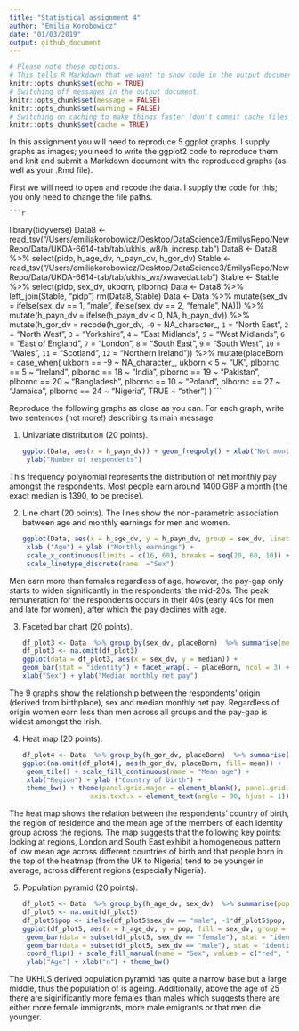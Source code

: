 ```yaml
---
title: "Statistical assignment 4"
author: "Emilia Korobowicz"
date: "01/03/2019"
output: github_document
---
```


```r
# Please note these options.
# This tells R Markdown that we want to show code in the output document.
knitr::opts_chunk$set(echo = TRUE)
# Switching off messages in the output document. 
knitr::opts_chunk$set(message = FALSE)
knitr::opts_chunk$set(warning = FALSE)
# Switching on caching to make things faster (don't commit cache files on Github).
knitr::opts_chunk$set(cache = TRUE)
```

In this assignment you will need to reproduce 5 ggplot graphs. I supply graphs as images; you need to write the ggplot2 code to reproduce them and knit and submit a Markdown document with the reproduced graphs (as well as your .Rmd file).

First we will need to open and recode the data. I supply the code for this; you only need to change the file paths.

    ```r
library(tidyverse)
Data8 <- read_tsv("/Users/emiliakorobowicz/Desktop/DataScience3/EmilysRepo/NewRepo/Data/UKDA-6614-tab/tab/ukhls_w8/h_indresp.tab")
Data8 <- Data8 %>%
        select(pidp, h_age_dv, h_payn_dv, h_gor_dv)
Stable <- read_tsv("/Users/emiliakorobowicz/Desktop/DataScience3/EmilysRepo/NewRepo/Data/UKDA-6614-tab/tab/ukhls_wx/xwavedat.tab")
Stable <- Stable %>%
        select(pidp, sex_dv, ukborn, plbornc)
Data <- Data8 %>% left_join(Stable, "pidp")
rm(Data8, Stable)
Data <- Data %>%
        mutate(sex_dv = ifelse(sex_dv == 1, "male",
                           ifelse(sex_dv == 2, "female", NA))) %>%
        mutate(h_payn_dv = ifelse(h_payn_dv < 0, NA, h_payn_dv)) %>%
        mutate(h_gor_dv = recode(h_gor_dv,
                         `-9` = NA_character_,
                         `1` = "North East",
                         `2` = "North West",
                         `3` = "Yorkshire",
                         `4` = "East Midlands",
                         `5` = "West Midlands",
                         `6` = "East of England",
                         `7` = "London",
                         `8` = "South East",
                         `9` = "South West",
                         `10` = "Wales",
                         `11` = "Scotland",
                         `12` = "Northern Ireland")) %>%
        mutate(placeBorn = case_when(
                ukborn  == -9 ~ NA_character_,
                ukborn < 5 ~ "UK",
                plbornc == 5 ~ "Ireland",
                plbornc == 18 ~ "India",
                plbornc == 19 ~ "Pakistan",
                plbornc == 20 ~ "Bangladesh",
                plbornc == 10 ~ "Poland",
                plbornc == 27 ~ "Jamaica",
                plbornc == 24 ~ "Nigeria",
                TRUE ~ "other")
        )
    ```

Reproduce the following graphs as close as you can. For each graph, write two sentences (not more!) describing its main message.  



1. Univariate distribution (20 points).

    ```r
    ggplot(Data, aes(x = h_payn_dv)) + geom_freqpoly() + xlab("Net monthy pay") + 
  ylab("Number of respondents")
    
    ```

This frequency polynomial represents the distribution of net monthly pay amongst the respondents. Most people earn around 1400 GBP a month (the exact median is 1390, to be precise).


2. Line chart (20 points). The lines show the non-parametric association between age and monthly earnings for men and women.

    ```r
ggplot(Data, aes(x = h_age_dv, y = h_payn_dv, group = sex_dv, linetype = sex_dv)) + geom_smooth(color = "black") +
  xlab ("Age") + ylab ("Monthly earnings") + 
  scale_x_continuous(limits = c(16, 60), breaks = seq(20, 60, 10)) + 
  scale_linetype_discrete(name  ="Sex")
    
    ```


Men earn more than females regardless of age, however, the pay-gap only starts to widen significantly in the respondents' the mid-20s. The peak remuneration for the respondents occurs in their 40s (early 40s for men and late for women), after which the pay declines with age.

3. Faceted bar chart (20 points).

    ```r
df_plot3 <- Data  %>% group_by(sex_dv, placeBorn)  %>% summarise(median = median(na.omit(h_payn_dv)))
df_plot3 <- na.omit(df_plot3)
ggplot(data = df_plot3, aes(x = sex_dv, y = median)) + 
    geom_bar(stat = "identity") + facet_wrap(. ~ placeBorn, ncol = 3) +
    xlab("Sex") + ylab("Median monthly net pay")
    
    ```

The 9 graphs show the relationship between the respondents' origin (derived from birthplace), sex and median monthly net pay. Regardless of origin women earn less than men across all groups and the pay-gap is widest amongst the Irish. 

4. Heat map (20 points).

    ```r
    
df_plot4 <- Data  %>% group_by(h_gor_dv, placeBorn)  %>% summarise(mean = mean(h_age_dv))
ggplot(na.omit(df_plot4), aes(h_gor_dv, placeBorn, fill= mean)) + 
  geom_tile() + scale_fill_continuous(name = "Mean age") + 
  xlab("Region") + ylab ("Country of birth") + 
  theme_bw() + theme(panel.grid.major = element_blank(), panel.grid.minor = element_blank(), 
                     axis.text.x = element_text(angle = 90, hjust = 1))
    
    ```

The heat map shows the relation between the respondents' country of birth, the region of residence and the mean age of the members of each identity group across the regions. The map suggests that the following key points: looking at regions, London and South East exhibit a homogeneous pattern of low mean age across different countries of birth and that people born in the top of the heatmap (from the UK to Nigeria) tend to be younger in average, across different regions (especially Nigeria).


5. Population pyramid (20 points).

    ```r
df_plot5 <- Data  %>% group_by(h_age_dv, sex_dv)  %>% summarise(pop = length(h_age_dv))
df_plot5 <- na.omit(df_plot5)
df_plot5$pop <- ifelse(df_plot5$sex_dv == "male", -1*df_plot5$pop, df_plot5$pop)
ggplot(df_plot5, aes(x = h_age_dv, y = pop, fill = sex_dv, group = sex_dv)) + 
  geom_bar(data = subset(df_plot5, sex_dv == "female"), stat = "identity") +
  geom_bar(data = subset(df_plot5, sex_dv == "male"), stat = "identity") +
  coord_flip() + scale_fill_manual(name = "Sex", values = c("red", "dodgerblue3")) + 
  ylab("Age") + xlab("n") + theme_bw()

    
    ```
    
The UKHLS derived population pyramid has quite a narrow base but a large middle, thus the population of is ageing. Additionally, above the age of 25 there are siginificantly more females than males which suggests there are either more female immigrants, more male emigrants or that men die younger.

    